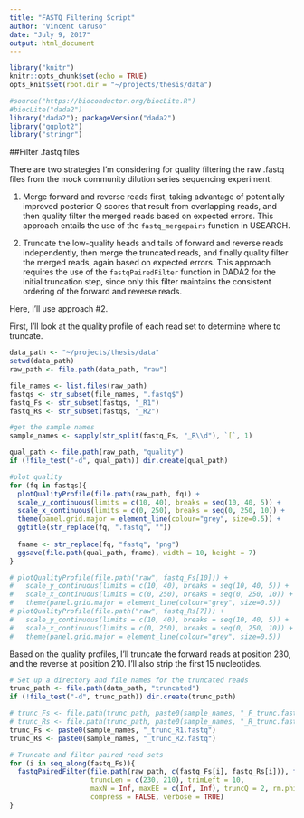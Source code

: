 ```yaml
---
title: "FASTQ Filtering Script"
author: "Vincent Caruso"
date: "July 9, 2017"
output: html_document
---
```


```r

library("knitr")
knitr::opts_chunk$set(echo = TRUE)
opts_knit$set(root.dir = "~/projects/thesis/data")
```

```r
#source("https://bioconductor.org/biocLite.R")
#biocLite("dada2")
library("dada2"); packageVersion("dada2")
library("ggplot2")
library("stringr")

```

##Filter .fastq files

There are two strategies I'm considering for quality filtering the raw .fastq files from the mock community dilution series sequencing experiment:

1. Merge forward and reverse reads first, taking advantage of potentially improved posterior Q scores that result from overlapping reads, and then quality filter the merged reads based on expected errors. This approach entails the use of the `fastq_mergepairs` function in USEARCH.

2. Truncate the low-quality heads and tails of forward and reverse reads independently, then merge the truncated reads, and finally quality filter the merged reads, again based on expected errors. This approach requires the use of the `fastqPairedFilter` function in DADA2 for the initial truncation step, since only this filter maintains the consistent ordering of the forward and reverse reads.

Here, I'll use approach #2. 

First, I'll look at the quality profile of each read set to determine where to truncate.
```r

data_path <- "~/projects/thesis/data"
setwd(data_path)
raw_path <- file.path(data_path, "raw")

file_names <- list.files(raw_path)
fastqs <- str_subset(file_names, ".fastq$")
fastq_Fs <- str_subset(fastqs, "_R1")
fastq_Rs <- str_subset(fastqs, "_R2")

#get the sample names
sample_names <- sapply(str_split(fastq_Fs, "_R\\d"), `[`, 1)

qual_path <- file.path(raw_path, "quality")
if (!file_test("-d", qual_path)) dir.create(qual_path)

#plot quality
for (fq in fastqs){
  plotQualityProfile(file.path(raw_path, fq)) + 
  scale_y_continuous(limits = c(10, 40), breaks = seq(10, 40, 5)) +
  scale_x_continuous(limits = c(0, 250), breaks = seq(0, 250, 10)) +
  theme(panel.grid.major = element_line(colour="grey", size=0.5)) +
  ggtitle(str_replace(fq, ".fastq", ""))
  
  fname <- str_replace(fq, "fastq", "png")
  ggsave(file.path(qual_path, fname), width = 10, height = 7)
}

# plotQualityProfile(file.path("raw", fastq_Fs[10])) + 
#   scale_y_continuous(limits = c(10, 40), breaks = seq(10, 40, 5)) +
#   scale_x_continuous(limits = c(0, 250), breaks = seq(0, 250, 10)) +
#   theme(panel.grid.major = element_line(colour="grey", size=0.5))
# plotQualityProfile(file.path("raw", fastq_Rs[7])) + 
#   scale_y_continuous(limits = c(10, 40), breaks = seq(10, 40, 5)) + 
#   scale_x_continuous(limits = c(0, 250), breaks = seq(0, 250, 10)) +
#   theme(panel.grid.major = element_line(colour="grey", size=0.5))


```

Based on the quality profiles, I'll truncate the forward reads at position 230, and the reverse at position 210. I'll also strip the first 15 nucleotides.
```r

# Set up a directory and file names for the truncated reads
trunc_path <- file.path(data_path, "truncated")
if (!file_test("-d", trunc_path)) dir.create(trunc_path)

# trunc_Fs <- file.path(trunc_path, paste0(sample_names, "_F_trunc.fastq"))
# trunc_Rs <- file.path(trunc_path, paste0(sample_names, "_R_trunc.fastq"))
trunc_Fs <- paste0(sample_names, "_trunc_R1.fastq")
trunc_Rs <- paste0(sample_names, "_trunc_R2.fastq")

# Truncate and filter paired read sets
for (i in seq_along(fastq_Fs)){
  fastqPairedFilter(file.path(raw_path, c(fastq_Fs[i], fastq_Rs[i])), file.path(trunc_path, c(trunc_Fs[i], trunc_Rs[i])), 
                    truncLen = c(230, 210), trimLeft = 10,
                    maxN = Inf, maxEE = c(Inf, Inf), truncQ = 2, rm.phix = TRUE,
                    compress = FALSE, verbose = TRUE)
}

```

